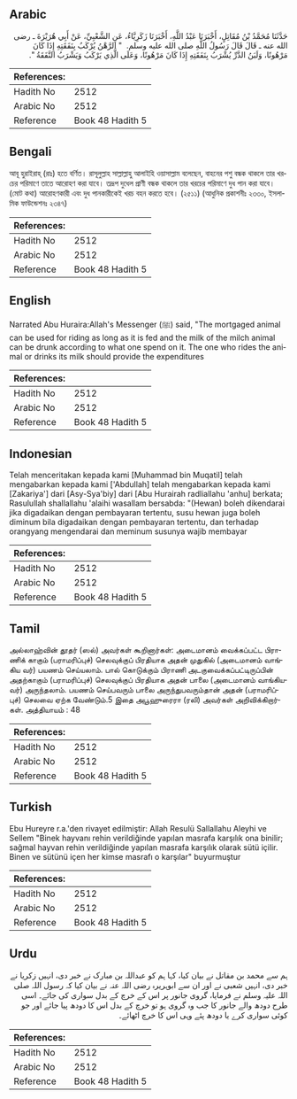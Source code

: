 ## Arabic


<div dir="rtl" lang="ar" style={{fontSize:'larger',backgroundColor:'#f8f9fa',padding:20}}>
حَدَّثَنَا مُحَمَّدُ بْنُ مُقَاتِلٍ، أَخْبَرَنَا عَبْدُ اللَّهِ، أَخْبَرَنَا زَكَرِيَّاءُ، عَنِ الشَّعْبِيِّ، عَنْ أَبِي هُرَيْرَةَ ـ رضى الله عنه ـ قَالَ قَالَ رَسُولُ اللَّهِ صلى الله عليه وسلم‏.‏ ‏ "‏ الرَّهْنُ يُرْكَبُ بِنَفَقَتِهِ إِذَا كَانَ مَرْهُونًا، وَلَبَنُ الدَّرِّ يُشْرَبُ بِنَفَقَتِهِ إِذَا كَانَ مَرْهُونًا، وَعَلَى الَّذِي يَرْكَبُ وَيَشْرَبُ النَّفَقَةُ ‏"‏‏.‏
</div>
<div style={{backgroundColor:'#f8f9fa',padding:20, marginBottom: 10}}><table> <thead> <tr> <th>References:</th> <th></th> </tr> </thead> <tbody><tr><td>Hadith No</td><td>2512</td></tr><tr><td>Arabic No</td><td>2512</td></tr><tr><td>Reference</td><td>Book 48 Hadith 5</td></tr></tbody></table></div>

## Bengali


<div dir="ltr" lang="bn" style={{fontSize:'larger',backgroundColor:'#f8f9fa',padding:20}}>
আবূ হুরাইরাহ্ (রাঃ) হতে বর্ণিত। রাসূলুল্লাহ সাল্লাল্লাহু আলাইহি ওয়াসাল্লাম বলেছেন, বাহনের পশু বন্ধক থাকলে তার খরচের পরিমাণে তাতে আরোহণ করা যাবে। তদ্রূপ দুধেল প্রাণী বন্ধক থাকলে তার খরচের পরিমাণে দুধ পান করা যাবে। (মোট কথা) আরোহণকারী এবং দুধ পানকারীকেই খরচ বহন করতে হবে। (২৫১১) (আধুনিক প্রকাশনীঃ ২৩৩০, ইসলামিক ফাউন্ডেশনঃ ২৩৪৭)
</div>
<div style={{backgroundColor:'#f8f9fa',padding:20, marginBottom: 10}}><table> <thead> <tr> <th>References:</th> <th></th> </tr> </thead> <tbody><tr><td>Hadith No</td><td>2512</td></tr><tr><td>Arabic No</td><td>2512</td></tr><tr><td>Reference</td><td>Book 48 Hadith 5</td></tr></tbody></table></div>

## English


<div dir="ltr" lang="en" style={{fontSize:'larger',backgroundColor:'#f8f9fa',padding:20}}>
Narrated Abu Huraira:Allah's Messenger (ﷺ) said, "The mortgaged animal can be used for riding as long as it is fed and the milk of the milch animal can be drunk according to what one spend on it. The one who rides the animal or drinks its milk should provide the expenditures
</div>
<div style={{backgroundColor:'#f8f9fa',padding:20, marginBottom: 10}}><table> <thead> <tr> <th>References:</th> <th></th> </tr> </thead> <tbody><tr><td>Hadith No</td><td>2512</td></tr><tr><td>Arabic No</td><td>2512</td></tr><tr><td>Reference</td><td>Book 48 Hadith 5</td></tr></tbody></table></div>

## Indonesian


<div dir="ltr" lang="id" style={{fontSize:'larger',backgroundColor:'#f8f9fa',padding:20}}>
Telah menceritakan kepada kami [Muhammad bin Muqatil] telah mengabarkan kepada kami ['Abdullah] telah mengabarkan kepada kami [Zakariya'] dari [Asy-Sya'biy] dari [Abu Hurairah radliallahu 'anhu] berkata; Rasulullah shallallahu 'alaihi wasallam bersabda: "(Hewan) boleh dikendarai jika digadaikan dengan pembayaran tertentu, susu hewan juga boleh diminum bila digadaikan dengan pembayaran tertentu, dan terhadap orangyang mengendarai dan meminum susunya wajib membayar
</div>
<div style={{backgroundColor:'#f8f9fa',padding:20, marginBottom: 10}}><table> <thead> <tr> <th>References:</th> <th></th> </tr> </thead> <tbody><tr><td>Hadith No</td><td>2512</td></tr><tr><td>Arabic No</td><td>2512</td></tr><tr><td>Reference</td><td>Book 48 Hadith 5</td></tr></tbody></table></div>

## Tamil


<div dir="ltr" lang="ta" style={{fontSize:'larger',backgroundColor:'#f8f9fa',padding:20}}>
அல்லாஹ்வின் தூதர் (ஸல்) அவர்கள் கூறினார்கள்: அடைமானம் வைக்கப்பட்ட பிராணிக் காகும் (பராமரிப்புச்) செலவுக்குப் பிரதியாக அதன் முதுகில் (அடைமானம் வாங்கிய வர்) பயணம் செய்யலாம். பால் கொடுக்கும் பிராணி அடகுவைக்கப்பட்டிருப்பின் அதற்காகும் (பராமரிப்புச்) செலவுக்குப் பிரதியாக அதன் பாலை (அடைமானம் வாங்கியவர்) அருந்தலாம். பயணம் செய்பவரும் பாலை அருந்துபவரும்தான் அதன் (பராமரிப்புச்) செலவை ஏற்க வேண்டும்.5 இதை அபூஹுரைரா (ரலி) அவர்கள் அறிவிக்கிறார்கள். அத்தியாயம் : 48
</div>
<div style={{backgroundColor:'#f8f9fa',padding:20, marginBottom: 10}}><table> <thead> <tr> <th>References:</th> <th></th> </tr> </thead> <tbody><tr><td>Hadith No</td><td>2512</td></tr><tr><td>Arabic No</td><td>2512</td></tr><tr><td>Reference</td><td>Book 48 Hadith 5</td></tr></tbody></table></div>

## Turkish


<div dir="ltr" lang="tr" style={{fontSize:'larger',backgroundColor:'#f8f9fa',padding:20}}>
Ebu Hureyre r.a.'den rivayet edilmiştir: Allah Resulü Sallallahu Aleyhi ve Sellem "Binek hayvanı rehin verildiğinde yapılan masrafa karşılık ona binilir; sağmal hayvan rehin verildiğinde yapılan masrafa karşılık olarak sütü içilir. Binen ve sütünü içen her kimse masrafı o karşılar" buyurmuştur
</div>
<div style={{backgroundColor:'#f8f9fa',padding:20, marginBottom: 10}}><table> <thead> <tr> <th>References:</th> <th></th> </tr> </thead> <tbody><tr><td>Hadith No</td><td>2512</td></tr><tr><td>Arabic No</td><td>2512</td></tr><tr><td>Reference</td><td>Book 48 Hadith 5</td></tr></tbody></table></div>

## Urdu


<div dir="rtl" lang="ur" style={{fontSize:'larger',backgroundColor:'#f8f9fa',padding:20}}>
ہم سے محمد بن مقاتل نے بیان کیا، کہا ہم کو عبداللہ بن مبارک نے خبر دی، انہیں زکریا نے خبر دی، انہیں شعبی نے اور ان سے ابوہریرہ رضی اللہ عنہ نے بیان کیا کہ رسول اللہ صلی اللہ علیہ وسلم نے فرمایا، گروی جانور پر اس کے خرچ کے بدل سواری کی جائے۔ اسی طرح دودھ والے جانور کا جب وہ گروی ہو تو خرچ کے بدل اس کا دودھ پیا جائے اور جو کوئی سواری کرے یا دودھ پئے وہی اس کا خرچ اٹھائے۔
</div>
<div style={{backgroundColor:'#f8f9fa',padding:20, marginBottom: 10}}><table> <thead> <tr> <th>References:</th> <th></th> </tr> </thead> <tbody><tr><td>Hadith No</td><td>2512</td></tr><tr><td>Arabic No</td><td>2512</td></tr><tr><td>Reference</td><td>Book 48 Hadith 5</td></tr></tbody></table></div>